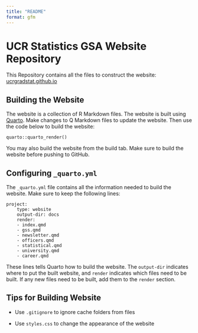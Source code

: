 ```yaml
---
title: "README"
format: gfm
---
```


# UCR Statistics GSA Website Repository

This Repository contains all the files to construct the website: [ucrgradstat.github.io](https://ucrgradstat.github.io/)

## Building the Website

The website is a collection of R Markdown files. The website is built using [Quarto](quarto.org). Make changes to Q Markdown files to update the website. Then use the code below to build the website:

    quarto::quarto_render()

You may also build the website from the build tab. Make sure to build the website before pushing to GitHub.

## Configuring `_quarto.yml`

The `_quarto.yml` file contains all the information needed to build the website. Make sure to keep the following lines:

    project:
        type: website
        output-dir: docs
        render: 
        - index.qmd
        - gss.qmd
        - newsletter.qmd
        - officers.qmd
        - statistical.qmd
        - university.qmd
        - career.qmd

These lines tells Quarto how to build the website. The `output-dir` indicates where to put the built website, and `render` indicates which files need to be built. If any new files need to be built, add them to the `render` section.

## Tips for Building Website

-   Use `.gitignore` to ignore cache folders from files

-   Use `styles.css` to change the appearance of the website
